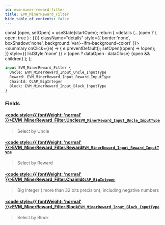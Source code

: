 ```yaml
---
id: evm-miner-reward-filter
title: EVM_MinerReward_Filter
hide_table_of_contents: false
---
```







  const [open, setOpen] = useState(startOpen);
  return (
    <details {...(open ? { open: true } : {})} className="details" style={{ border:'none', boxShadow:'none', background:'var(--ifm-background-color)' }}>
      <summary
        onClick={(e) => {
          e.preventDefault();
          setOpen((open) => !open);
        }}
        style={{ listStyle:'none' }}
      >
      {open ? dataOpen : dataClose}
      </summary>
      {open && children}
    </details>
  );
};







```graphql
input EVM_MinerReward_Filter {
  Uncle: EVM_MinerReward_Input_Uncle_InputType
  Reward: EVM_MinerReward_Input_Reward_InputType
  ChainId: OLAP_BigInteger
  Block: EVM_MinerReward_Input_Block_InputType
}
```




### Fields

#### [<code style={{ fontWeight: 'normal' }}>EVM_MinerReward_Filter.<b>Uncle</b></code>](#)<Bullet />[`EVM_MinerReward_Input_Uncle_InputType`](/docs/graphql-reference/inputs/evm-miner-reward-input-uncle-input-type) <Badge class="secondary" text="input"/>
> Select by Uncle
> 

#### [<code style={{ fontWeight: 'normal' }}>EVM_MinerReward_Filter.<b>Reward</b></code>](#)<Bullet />[`EVM_MinerReward_Input_Reward_InputType`](/docs/graphql-reference/inputs/evm-miner-reward-input-reward-input-type) <Badge class="secondary" text="input"/>
> Select by Reward
> 

#### [<code style={{ fontWeight: 'normal' }}>EVM_MinerReward_Filter.<b>ChainId</b></code>](#)<Bullet />[`OLAP_BigInteger`](/docs/graphql-reference/inputs/olap-big-integer) <Badge class="secondary" text="input"/>
> Big Integer ( more than 32 bits precision), including negative numbers
> 

#### [<code style={{ fontWeight: 'normal' }}>EVM_MinerReward_Filter.<b>Block</b></code>](#)<Bullet />[`EVM_MinerReward_Input_Block_InputType`](/docs/graphql-reference/inputs/evm-miner-reward-input-block-input-type) <Badge class="secondary" text="input"/>
> Select by Block
> 




